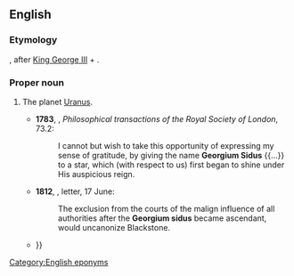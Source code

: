 ==English==

===Etymology===
{{coin|en|William Herschel|in=1781|nobycat=1}}, after [[w:George III of the United Kingdom|King George III]] + {{der|en|la|sīdus||star}}.

===Proper noun===
{{en-proper noun|head=Georgium Sidus}}

# {{lb|en|astronomy|now|historical}} The planet [[Uranus]]. {{defdate|from 18th c.}}
#* '''1783''', {{w|William Herschel}}, ''Philosophical transactions of the Royal Society of London'', 73.2:
#*: I cannot but wish to take this opportunity of expressing my sense of gratitude, by giving the name '''Georgium Sidus''' {{...}} to a star, which (with respect to us) first began to shine under His auspicious reign.
#* '''1812''', {{w|Thomas Jefferson}}, letter, 17 June:
#*: The exclusion from the courts of the malign influence of all authorities after the '''Georgium sidus''' became ascendant, would uncanonize Blackstone.
#* {{quote-text|en|year=1821|author=James Ferguson|title=Astronomy|volume=II|page=86|passage=The satellites of the '''Georgium Sidus''', too, appear to move nearly at right angles to the plane of his orbit {{...}}}}

[[Category:English eponyms]]